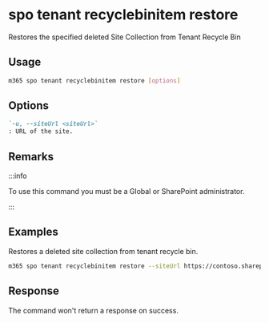 
# spo tenant recyclebinitem restore

Restores the specified deleted Site Collection from Tenant Recycle Bin

## Usage

```sh
m365 spo tenant recyclebinitem restore [options]
```

## Options

```md definition-list
`-u, --siteUrl <siteUrl>`
: URL of the site.
```

<Global />

## Remarks

:::info

To use this command you must be a Global or SharePoint administrator.

:::
    
## Examples

Restores a deleted site collection from tenant recycle bin.

```sh
m365 spo tenant recyclebinitem restore --siteUrl https://contoso.sharepoint.com/sites/team
```

## Response

The command won't return a response on success.

